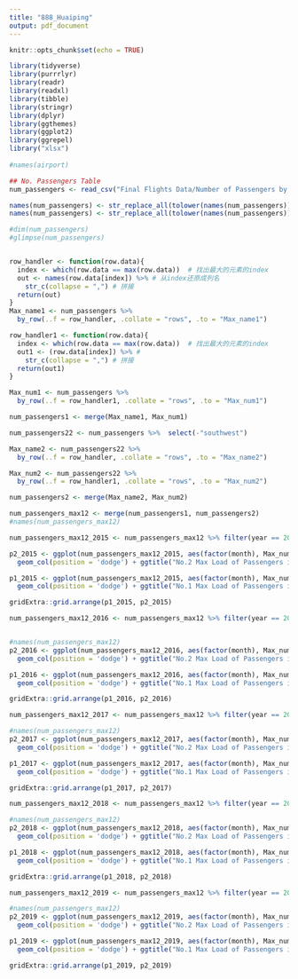 ```yaml
---
title: "888_Huaiping"
output: pdf_document
---
```


```r
knitr::opts_chunk$set(echo = TRUE)
```

```r
library(tidyverse)
library(purrrlyr)
library(readr)
library(readxl)
library(tibble)
library(stringr)
library(dplyr)
library(ggthemes)
library(ggplot2)
library(ggrepel)
library("xlsx")
  
#names(airport)

## No. Passengers Table
num_passengers <- read_csv("Final Flights Data/Number of Passengers by Airline(2015-2019).csv")

names(num_passengers) <- str_replace_all(tolower(names(num_passengers)), "`","")
names(num_passengers) <- str_replace_all(tolower(names(num_passengers)), " ","_")

#dim(num_passengers)
#glimpse(num_passengers)


row_handler <- function(row.data){  
  index <- which(row.data == max(row.data))  # 找出最大的元素的index
  out <- names(row.data[index]) %>% # 从index还原成列名
    str_c(collapse = ",") # 拼接
  return(out)
}
Max_name1 <- num_passengers %>%
  by_row(..f = row_handler, .collate = "rows", .to = "Max_name1") 

row_handler1 <- function(row.data){  
  index <- which(row.data == max(row.data))  # 找出最大的元素的index
  out1 <- (row.data[index]) %>% # 
    str_c(collapse = ",") # 拼接
  return(out1)
}

Max_num1 <- num_passengers %>%
  by_row(..f = row_handler1, .collate = "rows", .to = "Max_num1") 

num_passengers1 <- merge(Max_name1, Max_num1)

num_passengers22 <- num_passengers %>%  select(-"southwest")

Max_name2 <- num_passengers22 %>%
  by_row(..f = row_handler, .collate = "rows", .to = "Max_name2") 

Max_num2 <- num_passengers22 %>%
  by_row(..f = row_handler1, .collate = "rows", .to = "Max_num2") 

num_passengers2 <- merge(Max_name2, Max_num2)

num_passengers_max12 <- merge(num_passengers1, num_passengers2)
#names(num_passengers_max12)

```

```r
num_passengers_max12_2015 <- num_passengers_max12 %>% filter(year == 2015)

p2_2015 <- ggplot(num_passengers_max12_2015, aes(factor(month), Max_num2, fill = Max_name2)) + 
  geom_col(position = 'dodge') + ggtitle("No.2 Max Load of Passengers in 2015")

p1_2015 <- ggplot(num_passengers_max12_2015, aes(factor(month), Max_num1, fill = Max_name1)) + 
  geom_col(position = 'dodge') + ggtitle("No.1 Max Load of Passengers in 2015")

gridExtra::grid.arrange(p1_2015, p2_2015)
```

```r
num_passengers_max12_2016 <- num_passengers_max12 %>% filter(year == 2016)


#names(num_passengers_max12)
p2_2016 <- ggplot(num_passengers_max12_2016, aes(factor(month), Max_num2, fill = Max_name2)) + 
  geom_col(position = 'dodge') + ggtitle("No.2 Max Load of Passengers in 2016")

p1_2016 <- ggplot(num_passengers_max12_2016, aes(factor(month), Max_num1, fill = Max_name1)) + 
  geom_col(position = 'dodge') + ggtitle("No.1 Max Load of Passengers in 2016")

gridExtra::grid.arrange(p1_2016, p2_2016)

```

```r
num_passengers_max12_2017 <- num_passengers_max12 %>% filter(year == 2017)

#names(num_passengers_max12)
p2_2017 <- ggplot(num_passengers_max12_2017, aes(factor(month), Max_num2, fill = Max_name2)) + 
  geom_col(position = 'dodge') + ggtitle("No.2 Max Load of Passengers in 2017")

p1_2017 <- ggplot(num_passengers_max12_2017, aes(factor(month), Max_num1, fill = Max_name1)) + 
  geom_col(position = 'dodge') + ggtitle("No.1 Max Load of Passengers in 2017")

gridExtra::grid.arrange(p1_2017, p2_2017)
```

```r
num_passengers_max12_2018 <- num_passengers_max12 %>% filter(year == 2018)

#names(num_passengers_max12)
p2_2018 <- ggplot(num_passengers_max12_2018, aes(factor(month), Max_num2, fill = Max_name2)) + 
  geom_col(position = 'dodge') + ggtitle("No.2 Max Load of Passengers in 2018")

p1_2018 <- ggplot(num_passengers_max12_2018, aes(factor(month), Max_num1, fill = Max_name1)) + 
  geom_col(position = 'dodge') + ggtitle("No.1 Max Load of Passengers in 2018")

gridExtra::grid.arrange(p1_2018, p2_2018)
```

```r
num_passengers_max12_2019 <- num_passengers_max12 %>% filter(year == 2019)

#names(num_passengers_max12)
p2_2019 <- ggplot(num_passengers_max12_2019, aes(factor(month), Max_num2, fill = Max_name2)) + 
  geom_col(position = 'dodge') + ggtitle("No.2 Max Load of Passengers in 2018")

p1_2019 <- ggplot(num_passengers_max12_2019, aes(factor(month), Max_num1, fill = Max_name1)) + 
  geom_col(position = 'dodge') + ggtitle("No.1 Max Load of Passengers in 2018")

gridExtra::grid.arrange(p1_2019, p2_2019)
```

